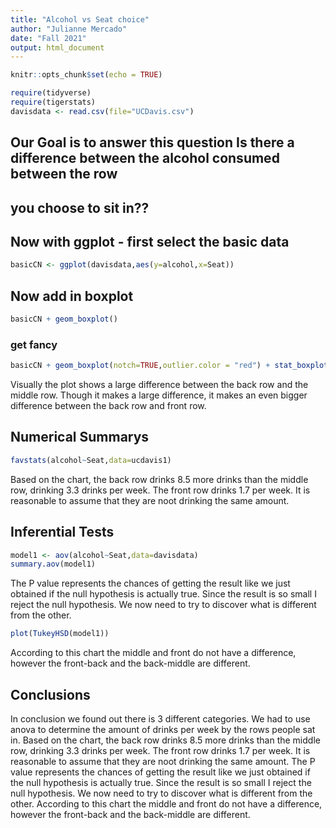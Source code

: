 ```yaml
---
title: "Alcohol vs Seat choice"
author: "Julianne Mercado"
date: "Fall 2021"
output: html_document
---
```


```r
knitr::opts_chunk$set(echo = TRUE)
```

```r
require(tidyverse)
require(tigerstats)
davisdata <- read.csv(file="UCDavis.csv")
```
## Our Goal is to answer this question Is there a difference between the alcohol consumed between the row
## you choose to sit in??

## Now with ggplot - first select the basic data

```r
basicCN <- ggplot(davisdata,aes(y=alcohol,x=Seat))
```
## Now add in boxplot

```r
basicCN + geom_boxplot()
```
  
  
### get fancy  

```r
basicCN + geom_boxplot(notch=TRUE,outlier.color = "red") + stat_boxplot(geom ='errorbar') + labs(title="Fancy notch boxplot \n with 2 lines")
```

Visually the plot shows a large difference between the back row and the middle row. Though it makes a large difference, it makes an even bigger difference between the back row and front row.  

## Numerical Summarys 
```r
favstats(alcohol~Seat,data=ucdavis1)
```

Based on the chart, the back row drinks 8.5 more drinks than the middle row, drinking 3.3 drinks per week. The front row drinks 1.7 per week. It is reasonable to assume that they are noot drinking the same amount. 

## Inferential Tests
```r
model1 <- aov(alcohol~Seat,data=davisdata)
summary.aov(model1)
```
The P value represents the chances of getting the result like we just obtained if the null hypothesis is actually true. Since the result is so small I reject the null hypothesis. 
We now need to try to discover what is different from the other. 
```r
plot(TukeyHSD(model1))
```

According to this chart the middle and front do not have a difference, however the front-back and the back-middle are different. 

## Conclusions

In conclusion we found out there is 3 different categories. We had to use anova to determine the amount of drinks per week by the rows people sat in. 
Based on the chart, the back row drinks 8.5 more drinks than the middle row, drinking 3.3 drinks per week. The front row drinks 1.7 per week. It is reasonable to assume that they are noot drinking the same amount.
The P value represents the chances of getting the result like we just obtained if the null hypothesis is actually true. Since the result is so small I reject the null hypothesis. 
We now need to try to discover what is different from the other. 
According to this chart the middle and front do not have a difference, however the front-back and the back-middle are different. 